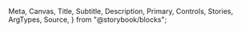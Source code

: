   Meta,
  Canvas,
  Title,
  Subtitle,
  Description,
  Primary,
  Controls,
  Stories,
  ArgTypes,
  Source,
} from "@storybook/blocks";


<Meta of={ButtonStories} />

<Title />
<Subtitle />
<Description />
<Primary />
<Controls />

### Features

- Multiple variants (primary, secondary, outline)
- Different sizes (small, medium, large)
- Support for icons
- Full keyboard accessibility

### Twig

#### Primary Button

```twig
<button class="t-body-small t-interactive-sub button--primary ani-interactive-bg">{{ text }}</button>
```

#### Primary Button - Disabled

```twig
<button class="t-body-small t-interactive-sub button--primary ani-interactive-bg button--disabled">{{ text }}</button>
```

#### Secondary Button

```twig
<a class="t-body-small t-interactive-sub button--secondary ani-underline">
  <div class="i-chevron"></div>
  {{ text }}
</a>
```

#### Secondary Button - Disabled

```twig
<a class="t-body-small t-interactive-sub button--secondary ani-underline button--disabled">
  <div class="i-chevron"></div>
  {{ text }}
</a>
```

<Stories />
